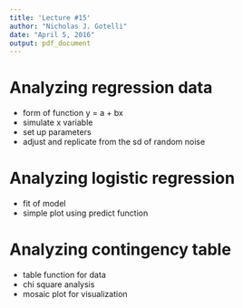 ```yaml
---
title: 'Lecture #15'
author: "Nicholas J. Gotelli"
date: "April 5, 2016"
output: pdf_document
---
```


# Analyzing regression data

- form of function y = a + bx
- simulate x variable
- set up parameters
- adjust and replicate from the sd of random noise

# Analyzing logistic regression
- fit of model
- simple plot using predict function

# Analyzing contingency table
- table function for data
- chi square analysis
- mosaic plot for visualization
